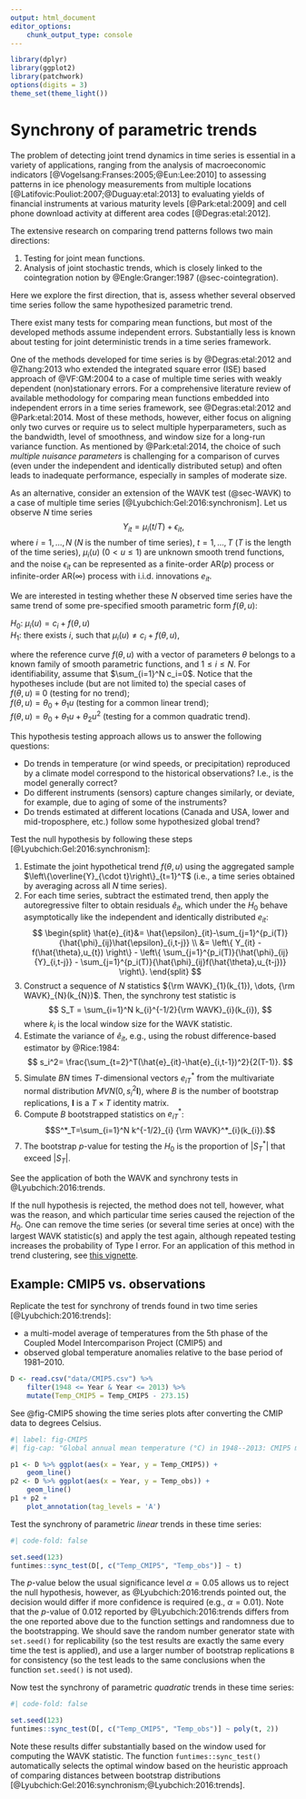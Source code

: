 ```yaml
---
output: html_document
editor_options:
    chunk_output_type: console
---
```


```r
library(dplyr)
library(ggplot2)
library(patchwork)
options(digits = 3)
theme_set(theme_light())
```

# Synchrony of parametric trends {#sec-syncparam}

The problem of detecting joint trend dynamics in time series is essential in a variety of applications, ranging from the analysis of macroeconomic indicators [@Vogelsang:Franses:2005;@Eun:Lee:2010] to assessing patterns in ice phenology measurements from multiple locations [@Latifovic:Pouliot:2007;@Duguay:etal:2013] to evaluating yields of financial instruments at various maturity levels [@Park:etal:2009] and cell phone download activity at different area codes [@Degras:etal:2012].

The extensive research on comparing trend patterns follows two main directions: 

1. Testing for joint mean functions.
1. Analysis of joint stochastic trends, which is closely linked to the cointegration notion by @Engle:Granger:1987 (@sec-cointegration).

Here we explore the first direction, that is, assess whether several observed time series follow the same hypothesized parametric trend. 

There exist many tests for comparing mean functions, but most of the developed methods assume independent errors. 
Substantially less is known about testing for joint deterministic trends in a time series framework.

One of the methods developed for time series is by @Degras:etal:2012 and @Zhang:2013 who extended the integrated square error (ISE) based approach of @VF:GM:2004 to a case of multiple time series with weakly dependent (non)stationary errors. 
For a comprehensive literature review of available methodology for comparing mean functions embedded into independent errors in a time series framework, see @Degras:etal:2012 and @Park:etal:2014. 
Most of these methods, however, either focus on aligning only two curves or require us to select multiple hyperparameters, such as the bandwidth, level of smoothness, and window size for a long-run variance function. 
As mentioned by @Park:etal:2014, the choice of such *multiple nuisance parameters* is challenging for a comparison of curves (even under the independent and identically distributed setup) and often leads to inadequate performance, especially in samples of moderate size.

As an alternative, consider an extension of the WAVK test (@sec-WAVK) to a case of multiple time series [@Lyubchich:Gel:2016:synchronism]. 
Let us observe $N$ time series
$$
Y_{it} = \mu_i(t/T) + \epsilon_{it},
$$
where $i = 1, \dots, N$ ($N$ is the number of time series), $t=1, \dots, T$ ($T$ is the length of the time series), $\mu_i(u)$ ($0<u\leqslant 1$) are unknown smooth trend functions, and the noise $\epsilon_{it}$ can be represented as a finite-order AR($p$) process or infinite-order AR($\infty$) process with i.i.d. innovations ${e}_{it}$.

We are interested in testing whether these $N$ observed time series have the same trend of some pre-specified smooth parametric form $f(\theta, u)$:

$H_0$: $\mu_i(u)= c_i + f(\theta, u)$  
$H_1$: there exists $i$, such that $\mu_i(u)\neq c_i + f(\theta, u)$,

where the reference curve $f(\theta, u)$ with a vector of parameters $\theta$ belongs to a known family of smooth parametric functions, and $1\leqslant i \leqslant N$. 
For identifiability, assume that $\sum_{i=1}^N c_i=0$. 
Notice that the hypotheses include (but are not limited to) the special cases of  
$f(\theta,u)\equiv 0$ (testing for no trend);  
$f(\theta,u)=\theta_0+\theta_1 u$ (testing for a common linear trend);  
$f(\theta,u)=\theta_0+\theta_1 u+\theta_2u^2$ (testing for a common quadratic trend).

This hypothesis testing approach allows us to answer the following questions:

- Do trends in temperature (or wind speeds, or precipitation) reproduced by a climate model correspond to the historical observations? 
I.e., is the model generally correct? 
- Do different instruments (sensors) capture changes similarly, or deviate, for example, due to aging of some of the instruments?
- Do trends estimated at different locations (Canada and USA, lower and mid-troposphere, etc.) follow some hypothesized global trend?

Test the null hypothesis by following these steps [@Lyubchich:Gel:2016:synchronism]:

1. Estimate the joint hypothetical trend $f({\theta}, u)$ using the aggregated sample $\left\{\overline{Y}_{\cdot t}\right\}_{t=1}^T$ (i.e., a time series obtained by averaging across all $N$ time series).
1. For each time series, subtract the estimated trend, then apply the autoregressive filter to obtain residuals $\hat{e}_{it}$, which under the $H_0$ behave asymptotically like the independent and identically distributed ${e}_{it}$:
$$
\begin{split}
\hat{e}_{it}&= \hat{\epsilon}_{it}-\sum_{j=1}^{p_i(T)}{\hat{\phi}_{ij}\hat{\epsilon}_{i,t-j}} \\
&=
\left\{ Y_{it} - f(\hat{\theta},u_{t}) \right\} -
\left\{ \sum_{j=1}^{p_i(T)}{\hat{\phi}_{ij}{Y}_{i,t-j}} - \sum_{j=1}^{p_i(T)}{\hat{\phi}_{ij}f(\hat{\theta},u_{t-j})} \right\}.
\end{split}
$$
1. Construct a sequence of $N$ statistics ${\rm WAVK}_{1}(k_{1}), \dots, {\rm WAVK}_{N}(k_{N})$.
Then, the synchrony test statistic is
$$
S_T = \sum_{i=1}^N k_{i}^{-1/2}{\rm WAVK}_{i}(k_{i}),
$$
where $k_{i}$ is the local window size for the WAVK statistic.
1. Estimate the variance of $\hat{e}_{it}$, e.g., using the robust difference-based estimator by @Rice:1984:
$$
s_i^2= \frac{\sum_{t=2}^T(\hat{e}_{it}-\hat{e}_{i,t-1})^2}{2(T-1)}.
$$
1. Simulate $BN$ times $T$-dimensional vectors $e^*_{iT}$ from the multivariate normal distribution $MVN\left(0, s_i^2\boldsymbol{I}\right)$, where $B$ is the number of bootstrap replications, $\boldsymbol{I}$ is a $T\times T$ identity matrix.
1. Compute $B$ bootstrapped statistics on $e^*_{iT}$:
$$S^*_T=\sum_{i=1}^N k^{-1/2}_{i} {\rm WAVK}^*_{i}(k_{i}).$$
1. The bootstrap $p$-value for testing the $H_0$ is the proportion of $|S^*_T|$ that exceed $|S_T|$.

See the application of both the WAVK and synchrony tests in @Lyubchich:2016:trends.

If the null hypothesis is rejected, the method does not tell, however, what was the reason, and which particular time series caused the rejection of the $H_0$.
One can remove the time series (or several time series at once) with the largest WAVK statistic(s) and apply the test again, although repeated testing increases the probability of Type I error. 
For an application of this method in trend clustering, see [this vignette](https://cran.r-project.org/web/packages/funtimes/vignettes/tsclusters.html).

::: {.callout-note icon=false}

## Example: CMIP5 vs. observations

Replicate the test for synchrony of trends found in two time series [@Lyubchich:2016:trends]:

- a multi-model average of temperatures from the 5th phase of the Coupled Model Intercomparison Project (CMIP5) and
- observed global temperature anomalies relative to the base period of 1981--2010.

```r
D <- read.csv("data/CMIP5.csv") %>% 
    filter(1948 <= Year & Year <= 2013) %>%
    mutate(Temp_CMIP5 = Temp_CMIP5 - 273.15)
```

See @fig-CMIP5 showing the time series plots after converting the CMIP data to degrees Celsius.

```r
#| label: fig-CMIP5
#| fig-cap: "Global annual mean temperature (°C) in 1948--2013: CMIP5 multi-model average and observed anomalies relative to the base period of 1981--2010."

p1 <- D %>% ggplot(aes(x = Year, y = Temp_CMIP5)) +
    geom_line()
p2 <- D %>% ggplot(aes(x = Year, y = Temp_obs)) +
    geom_line()
p1 + p2 +
    plot_annotation(tag_levels = 'A')
```

Test the synchrony of parametric *linear* trends in these time series:

```r
#| code-fold: false

set.seed(123)
funtimes::sync_test(D[, c("Temp_CMIP5", "Temp_obs")] ~ t)
```

The $p$-value below the usual significance level $\alpha = 0.05$ allows us to reject the null hypothesis, however, as @Lyubchich:2016:trends pointed out, the decision would differ if more confidence is required (e.g., $\alpha = 0.01$). 
Note that the $p$-value of 0.012 reported by @Lyubchich:2016:trends differs from the one reported above due to the function settings and randomness due to the bootstrapping.
We should save the random number generator state with `set.seed()` for replicability (so the test results are exactly the same every time the test is applied), and use a larger number of bootstrap replications `B` for consistency (so the test leads to the same conclusions when the function `set.seed()` is not used).

Now test the synchrony of parametric *quadratic* trends in these time series:

```r
#| code-fold: false

set.seed(123)
funtimes::sync_test(D[, c("Temp_CMIP5", "Temp_obs")] ~ poly(t, 2))
```

Note these results differ substantially based on the window used for computing the WAVK statistic.
The function `funtimes::sync_test()` automatically selects the optimal window based on the heuristic approach of comparing distances between bootstrap distributions [@Lyubchich:Gel:2016:synchronism;@Lyubchich:2016:trends].
:::
